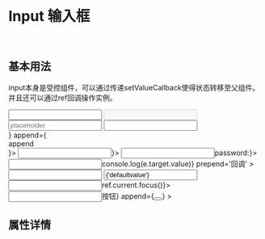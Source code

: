 

<Meta title='DISPLAY|Input 输入框' component={Input} />

<br/>

# Input 输入框
<br/>

## 基本用法

input本身是受控组件，可以通过传递setValueCallback使得状态转移至父组件。并且还可以通过ref回调操作实例。

<Preview>
<Story name='input1'> 
    <div>
        <Input></Input>
        <Input  prepend='disabled' disabled></Input>
        <Input  placeholder='placeholder'></Input>
        <Input  prepend={<div><Icon icon='search'></Icon></div>} append={<div>append</div>}></Input>
        <Input  prepend={'prepandstr'} append={<div><Icon icon='search'></Icon></div>}></Input>
        <Input  type='password' prepend={<span>password:</span>}></Input>
        <Input callback={(e)=>console.log(e.target.value)}  prepend='回调' ></Input>
        <Input  append='默认值' defaultValue="我是默认值" ></Input>
        <Input  value={'defaultvalue'}></Input>
        <Input prepend='focus' refcallback={(ref)=>ref.current.focus()}></Input>
        <Input prepend={<Button>按钮</Button>} append={<Button><Icon icon='search'></Icon></Button>} ></Input>
    </div>
</Story>
</Preview>




## 属性详情

<Props of={Input} />